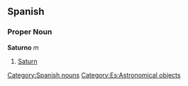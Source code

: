 == Spanish == 
=== Proper Noun === 
'''Saturno''' ''m'' 
# [[Saturn]] 
[[Category:Spanish nouns]]
[[Category:Es:Astronomical objects]]